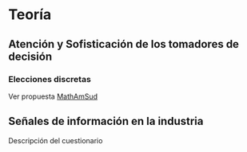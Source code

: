 # Teoría {#teoria}



## Atención y Sofisticación de los tomadores de decisión

### Elecciones discretas

Ver propuesta [MathAmSud](https://sebacea.github.io/drivers/DiscreteRI)

## Señales de información en la industria

Descripción del cuestionario